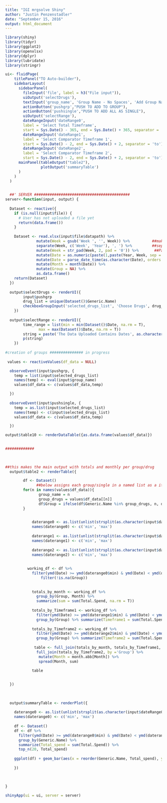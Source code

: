 ```yaml
---
title: "IGI mrgsolve Shiny"
author: "Justin Penzenstadler"
date: "September 15, 2016"
output: html_document
---
```


```r
library(shiny)
library(tidyr)
library(ggplot2)
library(openxlsx)
library(dplyr)
library(lubridate)
library(stringr)
```



```r
ui<- fluidPage(
    titlePanel("TO Auto-builder"),
    sidebarLayout(
      sidebarPanel(
        fileInput('file', label = h3("File input")),
        uiOutput('selectDrugs'),
        textInput('group_name', 'Group Name - No Spaces', 'Add Group Name Here'),
        actionButton('pushgrp',"PUSH TO ADD TO GROUP"),
        actionButton('pushsingle',"PUSH TO ADD ALL AS SINGLE"),
        uiOutput('selectRange'),
        dateRangeInput('dateRange0',
        label = 'Select Total Timeframe',
        start = Sys.Date() - 365, end = Sys.Date() + 365, separator = 'to'),
        dateRangeInput('dateRange1',
        label = 'Select Comparator Timeframe 1',
        start = Sys.Date() - 2, end = Sys.Date() + 2, separator = 'to'),
        dateRangeInput('dateRange2',
        label = 'Select Comparator Timeframe 2',
        start = Sys.Date() - 2, end = Sys.Date() + 2, separator = 'to')),
      mainPanel(tableOutput("table2"),
                plotOutput('summaryTable')
      )
    )
  )
  
```


```r
  ##' SERVER ###########################################
server<-function(input, output) {
  
  Dataset <- reactive({
    if (is.null(input$file)) {
      # User has not uploaded a file yet
      return(data.frame())
    }
    
    Dataset <- read.xlsx(input$file$datapath) %>%
              mutate(Week = gsub('Week ', '', Week)) %>%          ##make Week numeric
              separate(Week, c('Week', 'Year'), ', ') %>%         ##separate Week/Year into different columns 
              mutate(Week = str_pad(Week, 2, pad = '0')) %>%       ##Pad Week so that it is always 2 digits
              mutate(Date = as.numeric(paste(1,paste(Year, Week, sep = ''), sep = ''))) %>%  ##add a day (aka u in lubridate) for each date.  it is a bug.
              mutate(Date = parse_date_time(as.character(Date), orders = "uYW")) %>% 
              mutate(Month = month(Date)) %>% 
              mutate(Group = NA) %>%
              as.data.frame()
    return(Dataset)
  })  
  
  output$selectDrugs <- renderUI({
        input$pushgrp 
        drug_list = unique(Dataset()$Generic.Name)
        checkboxGroupInput('selected_drugs_list', 'Choose Drugs', drug_list)
    })
    
  output$selectRange <- renderUI({
        time_range = list(min = min(Dataset()$Date, na.rm = T), 
               max = max(Dataset()$Date, na.rm = T)) 
        string = paste('The Data Uploaded Contains Dates', as.character(time_range$min), as.character(time_range$max))
        p(string)
    })
  
#creation of groups ############### in progress
 
 values <- reactiveValues(df_data = NULL)

  observeEvent(input$pushgrp, {
    temp = list(input$selected_drugs_list)
    names(temp) <- eval(input$group_name)
    values$df_data <- c(values$df_data,temp)

  })
  
  observeEvent(input$pushsingle, {
    temp = as.list(input$selected_drugs_list)
    names(temp) <- c(input$selected_drugs_list)
    values$df_data <- c(values$df_data,temp)

  })

output$table10 <- renderDataTable({as.data.frame(values$df_data)})
  

#############

  
  
##this makes the main output with totals and monthly per group/drug
  output$table2 <- renderTable({

        df <- Dataset()
              ##below assigns each group/single in a named list as a item in df$group.
        for(n in names(values$df_data)){
               group_name = n
               group_drugs = values$df_data[[n]]
               df$Group = ifelse(df$Generic.Name %in% group_drugs, n, df$Group)
        }
        

            daterange0 <- as.list(unlist(strsplit(as.character(input$dateRange0), 'to')))
            names(daterange0) <- c('min', 'max')
            
            daterange1 <- as.list(unlist(strsplit(as.character(input$dateRange1), 'to')))
            names(daterange1) <- c('min', 'max')
            
            daterange2 <- as.list(unlist(strsplit(as.character(input$dateRange2), 'to')))
            names(daterange2) <- c('min', 'max')
            
            
          working_df <- df %>% 
            filter(ymd(Date) >= ymd(daterange0$min) & ymd(Date) < ymd(daterange0$max)) %>%
                filter(!is.na(Group))
          
          
            totals_by_month <- working_df %>% 
              group_by(Group, Month) %>% 
              summarize(sum = sum(Total.Spend, na.rm = T))
        
            totals_by_Timeframe1 <- working_df %>% 
              filter(ymd(Date) >= ymd(daterange1$min) & ymd(Date) < ymd(daterange1$max))%>%
              group_by(Group) %>% summarize(Timeframe1 = sum(Total.Spend, na.rm = T))
            
            totals_by_Timeframe2 <- working_df %>% 
              filter(ymd(Date) >= ymd(daterange2$min) & ymd(Date) < ymd(daterange2$max))%>%
              group_by(Group) %>% summarize(Timeframe2 = sum(Total.Spend, na.rm = T))
            
             table <- full_join(totals_by_month, totals_by_Timeframe1, by = "Group") %>% 
              full_join(totals_by_Timeframe2, by ='Group') %>% 
               mutate(Month = month.abb[Month]) %>%
               spread(Month, sum)
           
            table
            

  })
  
  
  
  output$summaryTable <- renderPlot({
    
    daterange0 <- as.list(unlist(strsplit(as.character(input$dateRange0), 'to')))
    names(daterange0) <- c('min', 'max')
    
    df <- Dataset()
    df <- df %>% 
      filter(ymd(Date) >= ymd(daterange0$min) & ymd(Date) < ymd(daterange0$max)) %>%
      group_by(Generic.Name) %>% 
      summarize(Total_spend = sum(Total.Spend)) %>% 
      top_n(20, Total_spend)
    
    ggplot(df) + geom_bar(aes(x = reorder(Generic.Name, Total_spend), y = Total_spend), stat = 'identity') + theme(axis.text.x = element_text(angle = 90, hjust = 1))
    
    })
  
  
  
}

```

```r





shinyApp(ui = ui, server = server)




























































































































```







